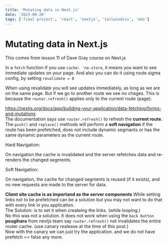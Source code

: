 ```yaml
---
title: 'Mutating data in Next.js'
date: '2023-09-28'
tags: ['final project', 'react', 'nextjs', 'tailwindcss', 'mdx']
---
```


# Mutating data in Next.js
This comes from lesson 11 of Dave Gray course on Next.js

In a `fetch` function if you use `cache: 'no-store`, it means you want to see immediate updates on your page. And also you can do it using route sigma config, by setting `revalidate = 0` 

When using revalidate you will see updates immediately, as long as we are on the same page. But if we go to another route we see no chages. This is because the `router.refresh()` applies only to the current route (page).

https://nextjs.org/docs/app/building-your-application/data-fetching/forms-and-mutations
<br />The documentation says use `router.refresh()` to refresh the **current route**.
The `push()` and `replace()` methods will perform a **soft navigation** if the route has been prefetched, does not include dynamic segmants or has the same dynamic parameters as the current route.<br />
<div>Hard Navigation: <p style={{ fontWeight: `lighter` }}>On navigation the cache is invalidated and the server refetches data and re-renders the changed segments.</p></div>
<div>Soft Navigation: <p style={{ fontWeight: `lighter` }}>On navigation, the cache for changed segments is reused (if it exists), and no new requests are made to the server for data.</p></div>

**Client site cache is as importand as the server components**
While setting links not to be prefetched can be a solution but you may not want to do that with every link in you application.<br />
The Solution: is to set it when createing the links. (while looping.)<br />
No this was not a solution. It does not work when using the `back button`
**psugihara** from nextjs team say `router.refresh()` not invalidates the entire router cache. (use canary realease at the time of this post.)<br />
Now with the canary we can just try the application. and we do not have prefetch == false any more. 